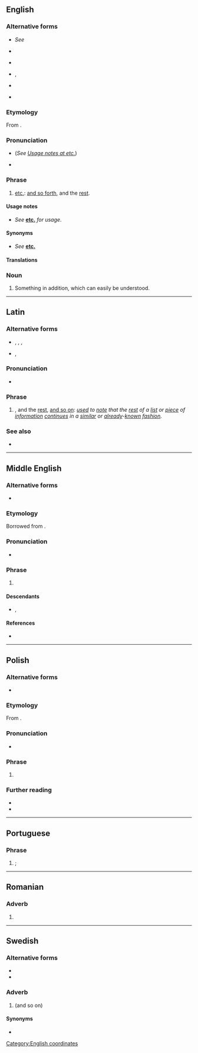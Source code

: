 {{also|etcetera|etcétera|etcètera|et cétéra}}
==English==
{{rfm|en|section=Translingual bibliography terms}}
{{wikipedia}}

===Alternative forms===
* {{sense|abbreviated}} ''See'' '''{{l|en|etc.}}'''
* {{sense|dated}} {{l|en|& cetera}}
* {{sense|pronunciation spelling}} {{alter|en|ekcetera|ekcetra|excetera|exetera}}
* {{sense|obsolete}} {{l|en|et caetera}}, {{l|en|et cætera}}
* {{sense|proscribed}} {{l|en|etcetera}}
* {{sense|hypercorrect|obsolete}} {{l|en|et ceteræ}}

===Etymology===
From {{etyl|la|en}} {{m|la|et cētera||and the [[other]] [[thing]]s; and the [[rest]] of the [[thing]]s}}.

===Pronunciation===
* {{IPA|en|/ˌɛt ˈsɛt(ə)ɹə/|/ˌɛkˈsɛt(ə)ɹə/}} (''See [[etc.#Usage notes|Usage notes at etc.]]'')
*: {{audio|en|en-us-etc.ogg|Audio (US)}}
* {{audio|en|LL-Q1860 (eng)-Back ache-et cetera.wav|Audio}}

===Phrase===
{{en-phrase|head=et cetera}}

# {{lb|en|uncommon}} {{n-g|The full form of}} [[etc.]]: [[and so forth]], and the [[rest]].

====Usage notes====
* ''See'' '''[[etc.#Usage notes|etc.]]''' ''for usage''.

====Synonyms====
* ''See'' '''[[etc.]]'''

====Translations====
{{trans-see|noting the omission of the remainder of a list|etc.|and so forth}}

===Noun===
{{en-noun|head=et cetera}}

# Something in addition, which can easily be understood.

[[Category:English coordinates]]

----

==Latin==
{{rfm|la|section=Translingual bibliography terms}}

===Alternative forms===
* {{sense|abbreviation}} {{l|la|etc.}}, {{l|la|etc}}, {{l|la|&c.}}, {{l|la|et c.}}
* {{sense|uncommon}} {{l|la|et caetera}}, {{l|la|et cætera}}

===Pronunciation===
* {{la-IPA|eccl=yes|et cētera}}

===Phrase===
{{head|la|phrase|head=[[et]] [[cētera]]}}

# {{l|en|et cetera}}, and the [[rest]], [[and so on]]: ''[[use]]d to [[note]] that the [[rest]] of a [[list]] or [[piece]] of [[information]] [[continue]]s in a [[similar]] or [[already]]-[[known]] [[fashion]].''

===See also===
* {{l|la|et hoc genus omne}}

----

==Middle English==
{{rfm|enm|section=Translingual bibliography terms}}

===Alternative forms===
* {{alter|enm|etc.|& cetera|&c}}

===Etymology===
Borrowed from {{bor|enm|la|et cetera}}.

===Pronunciation===
* {{IPA|enm|/ˈɛt sɛtəra/}}

===Phrase===
{{head|enm|phrase|head=et cetera}}

# {{l|en|et cetera}}

====Descendants====
* {{desc|en|et cetera}}, {{l|en|etc.}}

====References====
* {{R:MED Online|entry=et cetera|pos=Latin phr|id=MED14576|accessdate=2018-10-26}}

----

==Polish==
{{rfm|pl|section=Translingual bibliography terms}}

===Alternative forms===
* {{q|abbreviated}} {{l|pl|etc.}}

===Etymology===
From {{bor|pl|la|et cētera}}.

===Pronunciation===
* {{pl-IPA|et ˈcetera}}

===Phrase===
{{head|pl|phrase|head=[[et]] [[cetera]]}}

# {{l|en|and so on}}
#: {{syn|pl|i tak dalej}}

===Further reading===
* {{R:pl:WSJP}}
* {{R:PWN}}

----

==Portuguese==
{{rfm|pt|section=Translingual bibliography terms}}

===Phrase===
{{head|pt|phrase|head=[[et]] [[cetera]]}}

# {{l|en|et cetera}}; {{l|en|and so on}}

----

==Romanian==
{{rfm|ro|section=Translingual bibliography terms}}

===Adverb===
{{ro-adv}}

# {{alternative spelling of|ro|etcetera}}

----

==Swedish==
{{rfm|sv|section=Translingual bibliography terms}}

===Alternative forms===
* {{l|sv|etcetera}}
* {{l|sv|etc.}}

===Adverb===
{{head|sv|adverb}}

# {{l|en|et cetera}} (and so on)

====Synonyms====
* {{l|sv|och så vidare}}